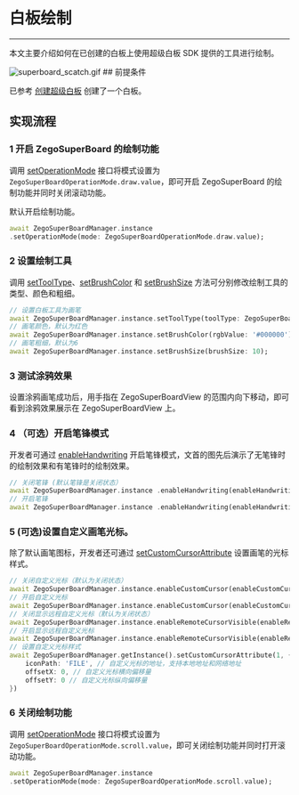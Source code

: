 # 白板绘制

- - -

本文主要介绍如何在已创建的白板上使用超级白板 SDK 提供的工具进行绘制。

<Frame width="auto" height="auto" >
  <img src="https://media-resource.spreading.io/docuo/workspace741/896bc39e2e65b82d5670b01b7c131c30/1ced8ebc21.gif" alt="superboard_scatch.gif"/>
</Frame>
## 前提条件

已参考 [创建超级白板](../Quick%20Start/create%20white%20board.mdx) 创建了一个白板。

## 实现流程

### 1 开启 ZegoSuperBoard 的绘制功能

调用 [setOperationMode](https://pub.dev/documentation/zego_superboard/latest/zego_superboard/ZegoSuperBoardManager/setOperationMode.html) 接口将模式设置为 `ZegoSuperBoardOperationMode.draw.value`，即可开启 ZegoSuperBoard 的绘制功能并同时关闭滚动功能。

<Note title="说明">

默认开启绘制功能。
</Note>

```dart
await ZegoSuperBoardManager.instance 
.setOperationMode(mode: ZegoSuperBoardOperationMode.draw.value); 
```

### 2 设置绘制工具

调用 [setToolType](https://pub.dev/documentation/zego_superboard/latest/zego_superboard/ZegoSuperBoardManager/setToolType.html)、[setBrushColor](https://pub.dev/documentation/zego_superboard/latest/zego_superboard/ZegoSuperBoardManager/setBrushColor.html) 和 [setBrushSize](https://pub.dev/documentation/zego_superboard/latest/zego_superboard/ZegoSuperBoardManager/setBrushSize.html) 方法可分别修改绘制工具的类型、颜色和粗细。

```dart
// 设置白板工具为画笔 
await ZegoSuperBoardManager.instance.setToolType(toolType: ZegoSuperBoardTool.pen); 
// 画笔颜色，默认为红色 
await ZegoSuperBoardManager.instance.setBrushColor(rgbValue: '#000000'); 
// 画笔粗细，默认为6 
await ZegoSuperBoardManager.instance.setBrushSize(brushSize: 10); 
```

### 3 测试涂鸦效果

设置涂鸦画笔成功后，用手指在 ZegoSuperBoardView 的范围内向下移动，即可看到涂鸦效果展示在 ZegoSuperBoardView 上。

### 4 （可选）开启笔锋模式

开发者可通过 [enableHandwriting](https://pub.dev/documentation/zego_superboard/latest/zego_superboard/ZegoSuperBoardManager/enableHandwriting.html) 开启笔锋模式，文首的图先后演示了无笔锋时的绘制效果和有笔锋时的绘制效果。


```dart
// 关闭笔锋 (默认笔锋是关闭状态） 
await ZegoSuperBoardManager.instance .enableHandwriting(enableHandwriting: false); 
// 开启笔锋 
await ZegoSuperBoardManager.instance .enableHandwriting(enableHandwriting: true); 
```

### 5 (可选)设置自定义画笔光标。

除了默认画笔图标，开发者还可通过 [setCustomCursorAttribute](https://pub.dev/documentation/zego_superboard/latest/zego_superboard/ZegoSuperBoardManager/setCustomCursorAttribute.html) 设置画笔的光标样式。

```dart
// 关闭自定义光标（默认为关闭状态） 
await ZegoSuperBoardManager.instance.enableCustomCursor(enableCustomCursor: false); 
// 开启自定义光标 
await ZegoSuperBoardManager.instance.enableCustomCursor(enableCustomCursor: true); 
// 关闭显示远程自定义光标（默认为关闭状态） 
await ZegoSuperBoardManager.instance.enableRemoteCursorVisible(enableRemoteCursorVisible: false); 
// 开启显示远程自定义光标 
await ZegoSuperBoardManager.instance.enableRemoteCursorVisible(enableRemoteCursorVisible: false); 
// 设置自定义光标样式 
await ZegoSuperBoardManager.getInstance().setCustomCursorAttribute(1, { 
    iconPath: 'FILE', // 自定义光标的地址，支持本地地址和网络地址 
    offsetX: 0, // 自定义光标横向偏移量 
    offsetY: 0 // 自定义光标纵向偏移量 
}) 
```

### 6 关闭绘制功能

调用 [setOperationMode](https://pub.dev/documentation/zego_superboard/latest/zego_superboard/ZegoSuperBoardManager/setOperationMode.html) 接口将模式设置为 `ZegoSuperBoardOperationMode.scroll.value`，即可关闭绘制功能并同时打开滚动功能。

```dart
await ZegoSuperBoardManager.instance 
.setOperationMode(mode: ZegoSuperBoardOperationMode.scroll.value); 
```
